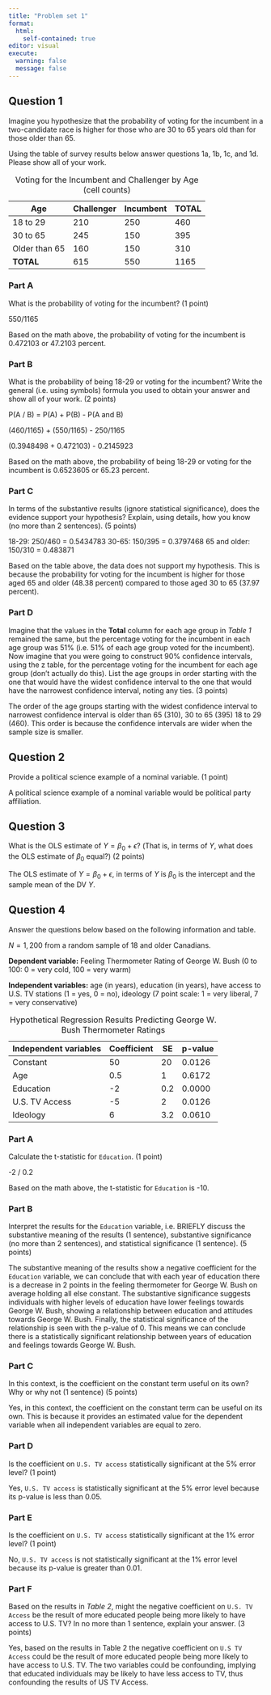 ```yaml
---
title: "Problem set 1"
format: 
  html:
    self-contained: true
editor: visual
execute: 
  warning: false
  message: false
---
```


## Question 1

Imagine you hypothesize that the probability of voting for the incumbent in a two-candidate race is higher for those who are 30 to 65 years old than for those older than 65.

Using the table of survey results below answer questions 1a, 1b, 1c, and 1d. Please show all of your work.

| Age           | Challenger | Incumbent | TOTAL |
|---------------|------------|-----------|-------|
| 18 to 29      | 210        | 250       | 460   |
| 30 to 65      | 245        | 150       | 395   |
| Older than 65 | 160        | 150       | 310   |
| **TOTAL**     | 615        | 550       | 1165  |

: Voting for the Incumbent and Challenger by Age (cell counts)

### Part A

What is the probability of voting for the incumbent? (1 point)

550/1165

Based on the math above, the probability of voting for the incumbent is 0.472103 or 47.2103 percent.

### Part B

What is the probability of being 18-29 or voting for the incumbent? Write the general (i.e. using symbols) formula you used to obtain your answer and show all of your work. (2 points)

P(A / B) = P(A) + P(B) - P(A and B)

(460/1165) + (550/1165) - 250/1165

(0.3948498 + 0.472103) - 0.2145923

Based on the math above, the probability of being 18-29 or voting for the incumbent is 0.6523605 or 65.23 percent.

### Part C

In terms of the substantive results (ignore statistical significance), does the evidence support your hypothesis? Explain, using details, how you know (no more than 2 sentences). (5 points)

18-29: 250/460 = 0.5434783 30-65: 150/395 = 0.3797468 65 and older: 150/310 = 0.483871

Based on the table above, the data does not support my hypothesis. This is because the probability for voting for the incumbent is higher for those aged 65 and older (48.38 percent) compared to those aged 30 to 65 (37.97 percent).

### Part D

Imagine that the values in the **Total** column for each age group in *Table 1* remained the same, but the percentage voting for the incumbent in each age group was 51% (i.e. 51% of each age group voted for the incumbent). Now imagine that you were going to construct 90% confidence intervals, using the z table, for the percentage voting for the incumbent for each age group (don't actually do this). List the age groups in order starting with the one that would have the widest confidence interval to the one that would have the narrowest confidence interval, noting any ties. (3 points)

The order of the age groups starting with the widest confidence interval to narrowest confidence interval is older than 65 (310), 30 to 65 (395) 18 to 29 (460). This order is because the confidence intervals are wider when the sample size is smaller.

## Question 2

Provide a political science example of a nominal variable. (1 point)

A political science example of a nominal variable would be political party affiliation.

## Question 3

What is the OLS estimate of $Y = \beta_0 + \epsilon$? (That is, in terms of $Y$, what does the OLS estimate of $\beta_0$ equal?) (2 points)

The OLS estimate of $Y = \beta_0 + \epsilon$, in terms of $Y$ is $\beta_0$ is the intercept and the sample mean of the DV $Y$.

## Question 4

Answer the questions below based on the following information and table.

$N = 1,200$ from a random sample of 18 and older Canadians.

**Dependent variable:** Feeling Thermometer Rating of George W. Bush (0 to 100: 0 = very cold, 100 = very warm)

**Independent variables:** age (in years), education (in years), have access to U.S. TV stations (1 = yes, 0 = no), ideology (7 point scale: 1 = very liberal, 7 = very conservative)

| Independent variables | Coefficient | SE  | p-value |
|-----------------------|-------------|-----|---------|
| Constant              | 50          | 20  | 0.0126  |
| Age                   | 0.5         | 1   | 0.6172  |
| Education             | -2          | 0.2 | 0.0000  |
| U.S. TV Access        | -5          | 2   | 0.0126  |
| Ideology              | 6           | 3.2 | 0.0610  |

: Hypothetical Regression Results Predicting George W. Bush Thermometer Ratings

### Part A

Calculate the t-statistic for `Education`. (1 point)

-2 / 0.2

Based on the math above, the t-statistic for `Education` is -10.

### Part B

Interpret the results for the `Education` variable, i.e. BRIEFLY discuss the substantive meaning of the results (1 sentence), substantive significance (no more than 2 sentences), and statistical significance (1 sentence). (5 points)

The substantive meaning of the results show a negative coefficient for the `Education` variable, we can conclude that with each year of education there is a decrease in 2 points in the feeling thermometer for George W. Bush on average holding all else constant. The substantive significance suggests individuals with higher levels of education have lower feelings towards George W. Bush, showing a relationship between education and attitudes towards George W. Bush. Finally, the statistical significance of the relationship is seen with the p-value of 0. This means we can conclude there is a statistically significant relationship between years of education and feelings towards George W. Bush.

### Part C

In this context, is the coefficient on the constant term useful on its own? Why or why not (1 sentence) (5 points)

Yes, in this context, the coefficient on the constant term can be useful on its own. This is because it provides an estimated value for the dependent variable when all independent variables are equal to zero.

### Part D

Is the coefficient on `U.S. TV access` statistically significant at the 5% error level? (1 point)

Yes, `U.S. TV access` is statistically significant at the 5% error level because its p-value is less than 0.05.

### Part E

Is the coefficient on `U.S. TV access` statistically significant at the 1% error level? (1 point)

No, `U.S. TV access` is not statistically significant at the 1% error level because its p-value is greater than 0.01.

### Part F

Based on the results in *Table 2*, might the negative coefficient on `U.S. TV Access` be the result of more educated people being more likely to have access to U.S. TV? In no more than 1 sentence, explain your answer. (3 points)

Yes, based on the results in Table 2 the negative coefficient on `U.S TV Access` could be the result of more educated people being more likely to have access to U.S. TV. The two variables could be confounding, implying that educated individuals may be likely to have less access to TV, thus confounding the results of US TV Access.
